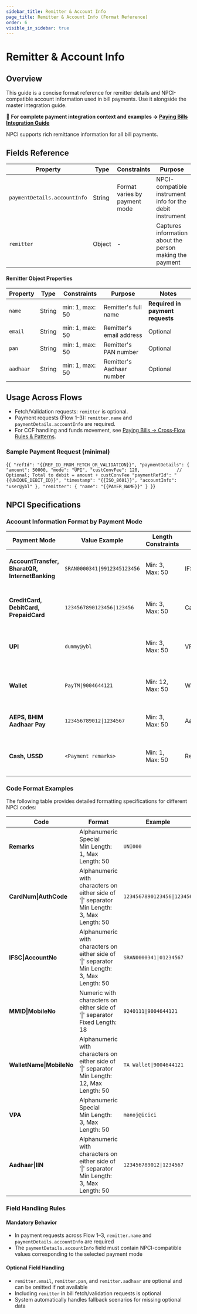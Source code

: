 ```yaml
---
sidebar_title: Remitter & Account Info
page_title: Remitter & Account Info (Format Reference)
order: 6
visible_in_sidebar: true
---
```



# Remitter & Account Info

## Overview

This guide is a concise format reference for remitter details and NPCI-compatible account information used in bill payments. Use it alongside the master integration guide.

📖 **For complete payment integration context and examples → [Paying Bills Integration Guide](./paying_bills.mdx)**

NPCI supports rich remittance information for all bill payments. 


## Fields Reference

| Property | Type | Constraints | Purpose | Notes |
|-------|------|-------------|---------|-------|
| `paymentDetails.accountInfo` | String | Format varies by payment mode | NPCI-compatible instrument info for the debit instrument | Required in payment requests |
| `remitter` | Object | - | Captures information about the person making the payment | May differ from account holder |

#### Remitter Object Properties

| Property | Type | Constraints | Purpose | Notes |
|----------|------|-------------|---------|-------|
| `name` | String | min: 1, max: 50 | Remitter's full name | **Required in payment requests** |
| `email` | String | min: 1, max: 50 | Remitter's email address | Optional |
| `pan` | String | min: 1, max: 50 | Remitter's PAN number | Optional |
| `aadhaar` | String | min: 1, max: 50 | Remitter's Aadhaar number | Optional |





## Usage Across Flows

- Fetch/Validation requests: <Code>remitter</Code> is optional.
- Payment requests (Flow 1–3): <Code>remitter.name</Code> and <Code>paymentDetails.accountInfo</Code> are required.
- For CCF handling and funds movement, see [Paying Bills → Cross‑Flow Rules & Patterns](./paying_bills.mdx#common-patterns).

### Sample Payment Request (minimal)

<CodeBlockWithCopy language="json">{`
{
  "refId": "{{REF_ID_FROM_FETCH_OR_VALIDATION}}",
  "paymentDetails": {
    "amount": 50000,
    "mode": "UPI",
    "custConvFee": 120,              // Optional; Total to debit = amount + custConvFee
    "paymentRefId": "{{UNIQUE_DEBIT_ID}}",
    "timestamp": "{{ISO_8601}}",
    "accountInfo": "user@ybl"
  },
  "remitter": {
    "name": "{{PAYER_NAME}}"
  }
}
`}</CodeBlockWithCopy>


## NPCI Specifications

### Account Information Format by Payment Mode

| Payment Mode | Value Example | Length Constraints | NPCI Code | Description |
|--------------|---------------|-------------------|-----------|-------------|
| **AccountTransfer, BharatQR, InternetBanking** | <code>SRAN0000341\|9912345123456</code> | Min: 3, Max: 50 | IFSC\|AccountNo | IFSC and account number used for payment |
| **CreditCard, DebitCard, PrepaidCard** | <code>1234567890123456\|123456</code> | Min: 3, Max: 50 | CardNum\|AuthCode | Card number and authorization code used for payment |
| **UPI** | `dummy@ybl` | Min: 3, Max: 50 | VPA | Virtual Provider Address used for payment |
| **Wallet** | <code>PayTM\|9004644121</code> | Min: 12, Max: 50 | WalletName\|MobileNo | Wallet name and mobile number used for payment |
| **AEPS, BHIM Aadhaar Pay** | <code>123456789012\|1234567</code> | Min: 3, Max: 50 | Aadhaar\|IIN | Aadhaar number and IIN used for payment |
| **Cash, USSD** | `<Payment remarks>` | Min: 1, Max: 50 | Remarks | Remarks when payment mode is cash |

### Code Format Examples

The following table provides detailed formatting specifications for different NPCI codes:

| Code | Format | Example |
|------|--------|---------|
| **Remarks** | Alphanumeric Special<br/>Min Length: 1, Max Length: 50 | `UNI000` |
| **CardNum\|AuthCode** | Alphanumeric with characters on either side of '\|' separator<br/>Min Length: 3, Max Length: 50 | <code>1234567890123456\|123456</code> |
| **IFSC\|AccountNo** | Alphanumeric with characters on either side of '\|' separator<br/>Min Length: 3, Max Length: 50 | <code>SRAN0000341\|01234567</code> |
| **MMID\|MobileNo** | Numeric with characters on either side of '\|' separator<br/>Fixed Length: 18 | <code>9240111\|9004644121</code> |
| **WalletName\|MobileNo** | Alphanumeric with characters on either side of '\|' separator<br/>Min Length: 12, Max Length: 50 | <code>TA Wallet\|9004644121</code> |
| **VPA** | Alphanumeric Special<br/>Min Length: 3, Max Length: 50 | `manoj@icici` |
| **Aadhaar\|IIN** | Alphanumeric with characters on either side of '\|' separator<br/>Min Length: 3, Max Length: 50 | <code>123456789012\|1234567</code> |

### Field Handling Rules

#### Mandatory Behavior
- In payment requests across Flow 1–3, `remitter.name` and `paymentDetails.accountInfo` are required
- The `paymentDetails.accountInfo` field must contain NPCI-compatible values corresponding to the selected payment mode

#### Optional Field Handling
- `remitter.email`, `remitter.pan`, and `remitter.aadhaar` are optional and can be omitted if not available
- Including `remitter` in bill fetch/validation requests is optional
- System automatically handles fallback scenarios for missing optional data

<WasPageHelpful />
